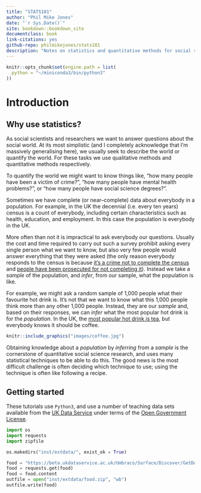 ```yaml
--- 
title: "STATS101"
author: "Phil Mike Jones"
date: "`r Sys.Date()`"
site: bookdown::bookdown_site
documentclass: book
link-citations: yes
github-repo: philmikejones/stats101
description: "Notes on statistics and quantitative methods for social sciences."
---
```


```r
knitr::opts_chunk$set(engine.path = list(
  python = "~/miniconda3/bin/python3"
))
```


# Introduction


## Why use statistics?

As social scientists and researchers we want to answer questions about the social world.
At its most simplistic (and I completely acknowledge that I'm massively generalising here), we usually seek to describe the world or quantify the world.
For these tasks we use qualitative methods and quantitative methods respectively.

To quantify the world we might want to know things like, "how many people have been a victim of crime?", "how many people have mental health problems?", or "how many people have social science degrees?".

Sometimes we have complete (or near--complete) data about everybody in a population.
For example, in the UK the decennial (i.e. every ten years) census is a count of everybody, including certain characteristics such as health, education, and employment.
In this case the population is everybody in the UK.

More often than not it is impractical to ask everybody our questions.
Usually the cost and time required to carry out such a survey prohibit asking every single person what we want to know, but also very few people would answer everything that they were asked (the only reason everybody responds to the census is because [it's a crime not to complete the census](https://en.wikipedia.org/wiki/Census_in_the_United_Kingdom#Criminal_law) and [people have been prosecuted for not completing it](https://www.theguardian.com/uk/2012/jan/27/120-convicted-census-forms-2011)).
Instead we take a *sample* of the population, and *infer*, from our sample, what the population is like.

For example, we might ask a random sample of 1,000 people what their favourite hot drink is.
It's not that we want to know what this 1,000 people think more than any other 1,000 people.
Instead, they are our *sample* and, based on their responses, we can *infer* what the most popular hot drink is for the *population*.
In the UK, the [most popular hot drink is tea](https://www.statista.com/statistics/697383/favorite-hot-drinks-united-kingdom-uk/), but everybody knows it should be coffee.

```r
knitr::include_graphics("images/coffee.jpg")
```

Obtaining knowledge about a *population* by *inferring* from a *sample* is the cornerstone of quantitative social science research, and uses many statistical techniques to be able to do this.
The good news is the most difficult challenge is often deciding which technique to use; using the technique is often like following a recipe.


## Getting started

These tutorials use `Python3`, and use a number of teaching data sets available from the [UK Data Service](https://www.ukdataservice.ac.uk/) under terms of the [Open Government License](http://www.nationalarchives.gov.uk/doc/open-government-licence/version/3/).

```python
import os
import requests
import zipfile
```

```python
os.makedirs("inst/extdata/", exist_ok = True)
```

```python
food = "https://beta.ukdataservice.ac.uk/Umbraco/Surface/Discover/GetDownload?studyNumber=7932&fileName=7932tab_818dcb297393b2557b07f05acaae70b9.zip"
food = requests.get(food)
food = food.content
outfile = open("inst/extdata/food.zip", "wb")
outfile.write(food)
```
